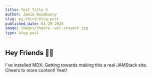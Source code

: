 ```yaml
---
title: Test Title 3
author: Jamie Woodmancy
slug: my-third-blog-post
published_date: 01-29-2020
image: images/cheers--wil-stewart.jpg
type: blog post
---
```


## Hey Friends 👋🏼

I've installed MDX. Getting towards making this a real JAMStack site. Cheers to more content! Yeet!
